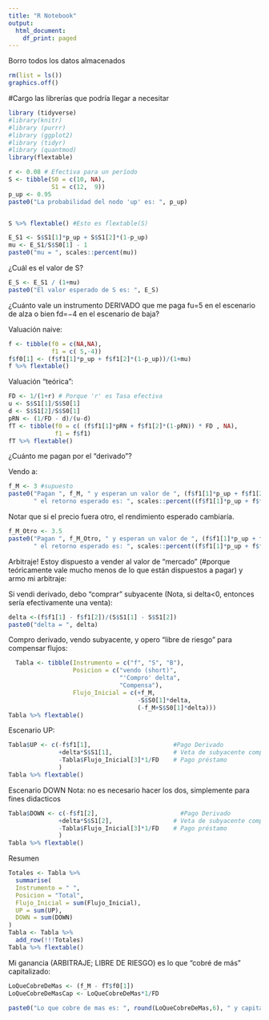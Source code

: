 ---
title: "R Notebook"
output:
  html_document:
    df_print: paged
---


Borro todos los datos almacenados


```{r}
rm(list = ls())
graphics.off()

```

#Cargo las librerías que podría llegar a necesitar

```{r}
library (tidyverse)
#library(knitr)
#library (purrr)
#library (ggplot2)
#library (tidyr)
#library (quantmod)
library(flextable)
```

```{r}
r <- 0.08 # Efectiva para un período
S <- tibble(S0 = c(10, NA),
            S1 = c(12,  9))
p_up <- 0.95
paste0("La probabilidad del nodo 'up' es: ", p_up)



```
```{r}
S %>% flextable() #Esto es flextable(S)
```


```{r}
E_S1 <- S$S1[1]*p_up + S$S1[2]*(1-p_up)
mu <- E_S1/S$S0[1] - 1
paste0("mu = ", scales::percent(mu))
```
¿Cuál es el valor de S?

```{r}
E_S <- E_S1 / (1+mu)
paste0("El valor esperado de S es: ", E_S)
```
¿Cuánto vale un instrumento DERIVADO que me paga fu=5  en el escenario de alza o bien fd=−4  en el escenario de baja?

Valuación naive:

```{r}
f <- tibble(f0 = c(NA,NA),
            f1 = c( 5,-4))
f$f0[1] <- (f$f1[1]*p_up + f$f1[2]*(1-p_up))/(1+mu)
f %>% flextable()
```
Valuación “teórica”:

```{r}
FD <- 1/(1+r) # Porque 'r' es Tasa efectiva
u <- S$S1[1]/S$S0[1]
d <- S$S1[2]/S$S0[1]
pRN <- (1/FD - d)/(u-d)
fT <- tibble(f0 = c( (f$f1[1]*pRN + f$f1[2]*(1-pRN)) * FD , NA),
             f1 = f$f1)
fT %>% flextable()
```
¿Cuánto me pagan por el “derivado”?

Vendo a:

```{r}
f_M <- 3 #supuesto
paste0("Pagan ", f_M, " y esperan un valor de ", (f$f1[1]*p_up + f$f1[2]*(1-p_up)), "; es decir,",
       " el retorno esperado es: ", scales::percent((f$f1[1]*p_up + f$f1[2]*(1-p_up))/f_M-1))
```
Notar que si el precio fuera otro, el rendimiento esperado cambiaría.

```{r}
f_M_Otro <- 3.5
paste0("Pagan ", f_M_Otro, " y esperan un valor de ", (f$f1[1]*p_up + f$f1[2]*(1-p_up)), "; es decir,",
       " el retorno esperado es: ", scales::percent((f$f1[1]*p_up + f$f1[2]*(1-p_up))/f_M_Otro-1))
```
Arbitraje!
Estoy dispuesto a vender al valor de “mercado” (#porque teóricamente vale mucho menos de lo que están dispuestos a pagar) y armo mi arbitraje:

Si vendi derivado, debo “comprar” subyacente (Nota, si delta<0, entonces sería efectivamente una venta):

```{r}
delta <-(f$f1[1] - f$f1[2])/(S$S1[1] - S$S1[2])
paste0("delta = ", delta)
```
Compro derivado, vendo subyacente, y opero “libre de riesgo” para compensar flujos:

```{r}
  Tabla <- tibble(Instrumento = c("f", "S", "B"),
                  Posicion = c("vendo (short)", 
                               "'Compro' delta", 
                               "Compensa"),
                  Flujo_Inicial = c(+f_M, 
                                    -S$S0[1]*delta,
                                    (-f_M+S$S0[1]*delta)))
Tabla %>% flextable()
```

Escenario UP:

```{r}
Tabla$UP <- c(-f$f1[1],                       #Pago Derivado
              +delta*S$S1[1],                 # Veta de subyacente comprado 
              -Tabla$Flujo_Inicial[3]*1/FD    # Pago préstamo
              )
Tabla %>% flextable()
```

Escenario DOWN 
Nota: no es necesario hacer los dos, simplemente para fines didacticos

```{r}
Tabla$DOWN <- c(-f$f1[2],                       #Pago Derivado
              +delta*S$S1[2],                 # Veta de subyacente comprado 
              -Tabla$Flujo_Inicial[3]*1/FD    # Pago préstamo
              )
Tabla %>% flextable()
```

Resumen

```{r}
Totales <- Tabla %>% 
  summarise(
  Instrumento = " ",
  Posicion = "Total",
  Flujo_Inicial = sum(Flujo_Inicial),
  UP = sum(UP),
  DOWN = sum(DOWN)
)
Tabla <- Tabla %>% 
  add_row(!!!Totales)
Tabla %>% flextable()
```

Mi ganancia (ARBITRAJE; LIBRE DE RIESGO) es lo que “cobré de más” capitalizado:

```{r}
LoQueCobreDeMas <- (f_M - fT$f0[1])
LoQueCobreDeMasCap <- LoQueCobreDeMas*1/FD

paste0("Lo que cobre de mas es: ", round(LoQueCobreDeMas,6), " y capitalizado: ", LoQueCobreDeMasCap)

```

